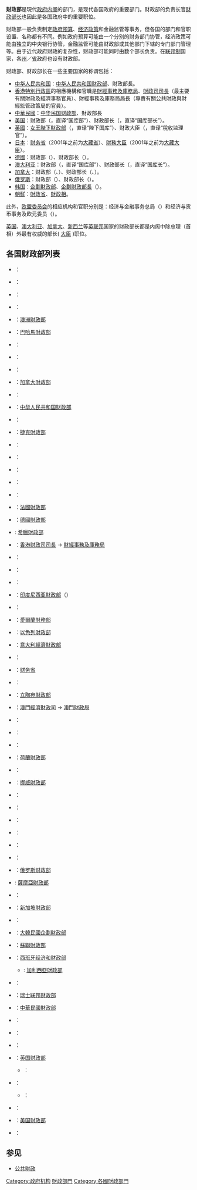 {{unreferenced|time=2015-07-02T18:53:58+00:00}}
{{noteTA
|G1=Country
|1=zh-cn:孟加拉国; zh-hk:孟加拉國; zh-tw:孟加拉
}}
'''财政部'''是現代[[政府|政府]][[内阁|内阁]]的部门，是现代各国政府的重要部门。财政部的负责长官[[财政部长|财政部长]]也因此是各国政府中的重要职位。

财政部一般负责制定[[政府预算|政府预算]]、[[财政政策|经济政策]]和金融监管等事务，但各国的部门和官职设置、名称都有不同。例如政府预算可能由一个分别的财务部门协管，经济政策可能由独立的中央银行协管，金融监管可能由财政部或其他部门下辖的专门部门管理等。由于近代政府财政的复杂性，财政部可能同时由数个部长负责。在[[联邦制|联邦制]]国家，各[[州|州]]／[[省|省]]政府也设有财政部。

财政部、财政部长在一些主要国家的称谓包括：
*[[中华人民共和国|中华人民共和国]]：[[中华人民共和国财政部|中华人民共和国财政部]]、財政部長。
*[[香港特別行政區|香港特別行政區]]的相應機構和官職是[[財經事務及庫務局|財經事務及庫務局]]、[[香港特別行政區財政司司長|財政司司長]]（最主要有關財政及經濟事務官員）、財經事務及庫務局局長（專責有關公共財政與財經監管政策局的官員）。
*[[中華民國|中華民國]]：[[中华民国财政部|中华民国财政部]]、財政部長
*[[美国|美国]]：财政部（{{lang-en|Department of the Treasury}}，直译“国库部”）、财政部长（{{lang-en|Secretary of the Treasury}}，直译“国库部长”）。
*[[英國|英國]]：[[英國財政部|女王陛下財政部]]（{{lang-en|Her Majesty's Treasury}}，直译“陛下国库”）、财政大臣（{{lang-en|Chancellor of the Exchequer}}，直译“稅收监理官”）。
*[[日本|日本]]：[[财务省|财务省]]（2001年之前为[[大藏省|大藏省]]）、[[財務大臣|財務大臣]]（2001年之前为[[大藏大臣|大藏大臣]]）。
*[[德國|德國]]：财政部（{{lang-de|Bundesministerium der Finanzen}}）、财政部长（{{lang-de|Bundesminister der Finanzen}}）。
*[[澳大利亚|澳大利亚]]：财政部（{{lang-en|Department of the Treasury}}，直译“国库部”）、财政部长（{{lang-en|Treasurer}}，直译“国库长”）。
*[[加拿大|加拿大]]：财政部（{{lang-en|Department of Finance}}、{{lang-fr|Ministère des Finances}}）、财政部长（{{lang-en|Minister of Finance}}、{{lang-fr|Ministre des Finances}}）。
*[[俄罗斯|俄罗斯]]：财政部（{{lang-ru|Министерство финансов}}）、财政部长（{{lang-ru|министр финансов}}）。
*[[韩国|韩国]]：[[大韓民國企劃財政部|企劃財政部]]、[[大韓民國企劃財政部長|企劃財政部長]]（{{kor|諺=기획재정부 장관|漢=企劃財政部 長官|羅=Gihwekjaejeongbu janggwan|f=y}}）。
*[[朝鮮|朝鮮]]：[[朝鮮民主主義人民共和國政府|財政省]]、[[朝鮮民主主義人民共和國政府|財政相]]。

此外，[[欧盟委员会|欧盟委员会]]的相应机构和官职分别是：经济与金融事务总局（{{lang-en|Directorate-General for Economic and Financial Affairs}}）和经济与货币事务及欧元委员（{{lang-en|Commissioner for Economic and Monetary Affairs and the Euro}}）。

[[英国|英国]]、[[澳大利亚|澳大利亚]]、[[加拿大|加拿大]]、[[新西兰|新西兰]]等[[英联邦|英联邦]]国家的财政部长都是内阁中除总理（首相）外最有权威的部长( [[大臣|大臣]] )职位。

== 各国财政部列表 ==
*{{ALB}}：{{link-en|阿爾巴尼亞財政部|Ministry of Finance (Albania)}}
*{{DZA}}：{{link-fr|阿爾及利亞財政部|Ministère des Finances (Algérie)}}
*{{flag|Angola}}：{{link-en|安哥拉財政部长|Minister of Finance (Angola)}}
*{{flag|Argentina}}：{{link-es|阿根廷經濟生產部|Ministerio de Economía y Finanzas Públicas (Argentina)}}
*{{flag|Australia}}：[[澳洲財政部|澳洲財政部]]
*{{flag|Bahamas}}：[[巴哈馬財政部|巴哈馬財政部]]
*{{BGD}}：{{link-en|孟加拉財政部長|Minister of Finance (Bangladesh)}}
*{{flag|Brazil}}：{{link-pt|巴西財政部|Ministério da Fazenda (Brasil)}}
*{{flag|Bulgaria}}：{{link-bg|保加利亚財政部|Министерство на финансите}}
*{{flag|Canada}}：[[加拿大財政部|加拿大財政部]]
*{{flag|Chile}}：{{link-es|智利財政部|Ministerio de Hacienda de Chile}}
*{{flag|People's Republic of China}}：[[中华人民共和国财政部|中华人民共和国财政部]]
*{{flag|Cyprus}}：{{link-el|塞浦路斯财政部长|Υπουργείο Οικονομικών της Κύπρου}}
*{{flag|Czech Republic}}：[[捷克財政部|捷克財政部]]
*{{flag|Denmark}}：{{link-da|丹麦财政部|Finansministeriet}}
*{{flag|Dominican Republic}}：{{link-en|多米尼加共和國財政部|Ministry of Finance (Dominican Republic)}}
*{{flag|Egypt}}：{{link-en|埃及財政部|Ministry of Finance (Egypt)}}
*{{flag|Ethiopia}}：{{link-en|財政和經濟發展部|Ministry of Finance and Economic Development (Ethiopia)}}
*{{flag|Finland}}：{{link-en|芬蘭財政部長|Minister of Finance (Finland)}}
*{{flag|France}}：[[法國財政部|法國財政部]]
*{{flag|Germany}}：[[德國財政部|德國財政部]]
*{{flag|Greece}}: [[希臘財政部|希臘財政部]]
*{{flag|Hong Kong}}：[[香港特別行政區財政司司長|香港财政司司長]] → [[財經事務及庫務局|財經事務及庫務局]]
*{{flag|Hungary}}：{{link-en|匈牙利財政部長|Minister of Finance of Hungary}}
*{{flag|Iceland}}：{{link-en|冰島財政部|Ministry of Finance (Iceland)}}
*{{flag|India}}：{{link-en|印度財政部|Ministry of Finance (India)}}
*{{flag|Indonesia}}：[[印度尼西亚財政部|印度尼西亚財政部]]（{{link-id|印度尼西亞財政部長列表|Daftar Menteri Keuangan Indonesia}}）
*{{flag|Iraq}}：{{link-en|伊拉克財政部|Ministry of Finance (Iraq)}}
*{{flag|Ireland}}：[[愛爾蘭財務部|愛爾蘭財務部]]
*{{flag|Israel}}：[[以色列財政部|以色列財政部]]
*{{flag|Italy}}：[[意大利經濟財政部|意大利經濟財政部]]
*{{flag|Jamaica}}：{{link-en|牙買加內閣|Cabinet of Jamaica|牙買加財政部}}
*{{flag|Japan}}：[[财务省|财务省]]
*{{flag|Lebanon}}：{{link-en|黎巴嫩財政部|Ministry of Finance (Lebanon)}}
*{{LTU}}：[[立陶宛財政部|立陶宛財政部]]
*{{MSAR}}：[[澳門特別行政區經濟財政司|澳門經濟財政司]] → [[澳門財政局|澳門財政局]]
*{{flag|Malaysia}}：{{link-en|馬來西亞財政部|Minister of Finance (Malaysia)}}
*{{flag|Mexico}}：{{link-es|墨西哥財政和公信部秘書處|Secretaría de Hacienda y Crédito Público (México)}}
*{{flag|Montenegro}}：{{link-en|黑山财政部|Ministry of Finance (Montenegro)}}
*{{flag|Netherlands}}：[[荷蘭財政部|荷蘭財政部]]
*{{flag|New Zealand}}：{{link-en|新西兰财政部长|Minister of Finance (New Zealand)}}
*{{flag|Norway}}：[[挪威財政部|挪威財政部]]
*{{flag|Pakistan}}：{{link-en|巴基斯坦财政部|Ministry of Finance (Pakistan)}}
*{{flag|Peru}}：{{link-es|秘魯財政部|Ministerio de Economía y Finanzas del Perú}}
*{{flag|Philippines}}：{{link-en|菲律賓財務部|Department of Finance (Philippines)}}
*{{flag|Malta}}：{{link-en|馬爾他財政部長列表|List of Finance Ministers of Malta}}
*{{flag|Poland}}：{{link-pl|波蘭財政部|Ministerstwo Finansów}}
*{{flag|Romania}}：{{link-ro|公共財政部|Ministerul Finanțelor Publice (România)}}
*{{flag|Russia}}：[[俄罗斯财政部|俄罗斯财政部]]
*{{flag|Samoa}}: [[薩摩亞財政部|薩摩亞財政部]]
*{{flag|Serbia}}：{{link-en|塞爾維亞外交部長|Minister of Finance (Serbia)}}
*{{flag|Singapore}}：[[新加坡財政部|新加坡財政部]]
*{{flag|South Africa}}：{{link-en|南非財政部長|Minister of Finance (South Africa)}}
*{{flag|South Korea}}：[[大韓民國企劃財政部|大韓民國企劃財政部]]
*{{flag|Soviet Union}}：[[蘇聯財政部|蘇聯財政部]]
*{{flag|Spain}}：[[西班牙经济和财政部|西班牙经济和财政部]]
**{{flag|Galicia}}: [[加利西亞財政部|加利西亞財政部]]
*{{flag|Sweden}}：{{link-en|瑞典财政部|Ministry of Finance (Sweden)}}
*{{flag|Switzerland}}：[[瑞士联邦财政部|瑞士联邦财政部]]
*{{flag|Republic of China}}：[[中華民國財政部|中華民國財政部]]
*{{flag|Thailand}}：{{link-th|泰國財政部|กระทรวงการคลัง (ประเทศไทย)}}
*{{TUR}}：{{link-tr|土耳其財政部|Türkiye Cumhuriyeti Maliye Bakanlığı}}
*{{UGA|Uganda}}：{{link-en|乌干达财政、计划和经济发展部|Ministry of Finance, Planning and Economic Development (Uganda)}}
*{{flag|United Kingdom}}：[[英国财政部|英国财政部]]
**{{NIR}}：{{link-en|北爱尔兰财政和人事部|Department of Finance and Personnel}}
*{{flag|Scotland}}：{{link-en|蘇格蘭財政、就業和可持續增長內閣秘書|Cabinet Secretary for Finance, Employment and Sustainable Growth}}
**{{WAL}}：{{link-en|威爾斯財政國務大臣|Minister for Finance (Wales)}}
*{{flag|Uruguay}}：{{link-es|烏拉圭經濟和財政部長列表|Ministerio de Economía y Finanzas de Uruguay}}
*{{USA}}：[[美国财政部|美国财政部]]
*{{VNM}}：{{link-vi|越南財政部|Bộ Tài chính (Việt Nam)}}

== 参见 ==
*[[公共財政|公共財政]]

[[Category:政府机构|Category:政府机构]]
[[Category:財政部門|]]
[[Category:各國財政部門|Category:各國財政部門]]